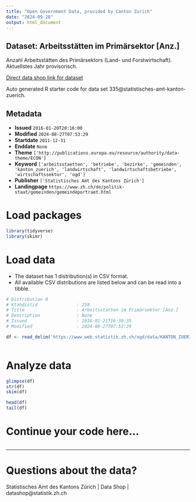 ```yaml
---
title: "Open Government Data, provided by Canton Zurich"
date: "2024-09-28"
output: html_document
---
```


## Dataset: Arbeitsstätten im Primärsektor [Anz.]

Anzahl Arbeitsstätten des Primärsektors (Land- und Forstwirtschaft). Aktuellstes Jahr provisorisch.

[Direct data shop link for dataset](https://www.zh.ch/de/politik-staat/statistik-daten/datenkatalog.html#/datasets/335@statistisches-amt-kanton-zuerich)

Auto generated R starter code for data set 335@statistisches-amt-kanton-zuerich.

## Metadata

- **Issued** `2016-01-20T20:16:00`
- **Modified** `2024-08-27T07:53:29`
- **Startdate** `2011-12-31`
- **Enddate** `None`
- **Theme** `['http://publications.europa.eu/resource/authority/data-theme/ECON']`
- **Keyword** `['arbeitsstaetten', 'betriebe', 'bezirke', 'gemeinden', 'kanton_zuerich', 'landwirtschaft', 'landwirtschaftsbetriebe', 'wirtschaftssektor', 'ogd']`
- **Publisher** `['Statistisches Amt des Kantons Zürich']`
- **Landingpage** `https://www.zh.ch/de/politik-staat/gemeinden/gemeindeportraet.html`


# Load packages

```r

library(tidyverse)
library(skimr)

```

# Load data

-   The dataset has 1 distribution(s) in CSV format.
-   All available CSV distributions are listed below and can be read into a tibble.

```r

# Distribution 0
# Ktzhdistid               : 258
# Title                    : Arbeitsstätten im Primärsektor [Anz.]
# Description              : None
# Issued                   : 2016-01-21T16:30:35
# Modified                 : 2024-08-27T07:53:29

df <- read_delim('https://www.web.statistik.zh.ch/ogd/data/KANTON_ZUERICH_581.csv')



```

# Analyze data

```r

glimpse(df)
str(df)
skim(df)

head(df)
tail(df)

```

# Continue your code here...

```r

```

------------------------------------------------------------------------

# Questions about the data?

Statistisches Amt des Kantons Zürich | Data Shop | datashop@statistik.zh.ch
